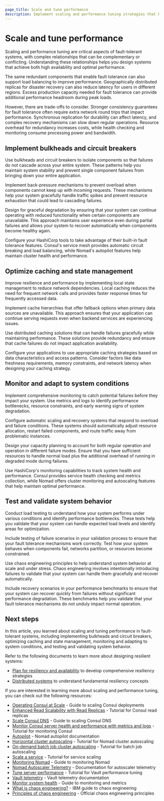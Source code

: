 ```yaml
---
page_title: Scale and tune performance
description: Implement scaling and performance tuning strategies that balance fault tolerance with system performance to achieve optimal reliability and user experience.
---
```


# Scale and tune performance

Scaling and performance tuning are critical aspects of fault-tolerant systems, with complex relationships that can be complementary or conflicting. Understanding these relationships helps you design systems that achieve both high availability and optimal performance.

The same redundant components that enable fault tolerance can also support load balancing to improve performance. Geographically distributed replicas for disaster recovery can also reduce latency for users in different regions. Excess production capacity needed for fault tolerance can provide additional performance headroom during peak loads.

However, there are trade-offs to consider. Stronger consistency guarantees for fault tolerance often require extra network round trips that impact performance. Synchronous replication for durability can affect latency, and complex recovery mechanisms can slow down regular operations. Resource overhead for redundancy increases costs, while health checking and monitoring consume processing power and bandwidth.

## Implement bulkheads and circuit breakers

Use bulkheads and circuit breakers to isolate components so that failures do not cascade across your entire system. These patterns help you maintain system stability and prevent single component failures from bringing down your entire application.

Implement back-pressure mechanisms to prevent overload when components cannot keep up with incoming requests. These mechanisms help your system gracefully handle traffic spikes and prevent resource exhaustion that could lead to cascading failures.

Design for graceful degradation by ensuring that your system can continue operating with reduced functionality when certain components are unavailable. This approach maintains user experience even during partial failures and allows your system to recover automatically when components become healthy again.

Configure your HashiCorp tools to take advantage of their built-in fault tolerance features. Consul's service mesh provides automatic circuit breaking and load balancing, while Nomad's autopilot features help maintain cluster health and performance.

## Optimize caching and state management

Improve resilience and performance by implementing local state management to reduce network dependencies. Local caching reduces the need for frequent network calls and provides faster response times for frequently accessed data.

Implement cache hierarchies that offer fallback options when primary data sources are unavailable. This approach ensures that your application can continue serving requests even when backend services are experiencing issues.

Use distributed caching solutions that can handle failures gracefully while maintaining performance. These solutions provide redundancy and ensure that cache failures do not impact application availability.

Configure your applications to use appropriate caching strategies based on data characteristics and access patterns. Consider factors like data freshness requirements, memory constraints, and network latency when designing your caching strategy.

## Monitor and adapt to system conditions

Implement comprehensive monitoring to catch potential failures before they impact your system. Use metrics and logs to identify performance bottlenecks, resource constraints, and early warning signs of system degradation.

Configure automatic scaling and recovery systems that respond to overload and failure conditions. These systems should automatically adjust resource allocation, restart failed components, and route traffic away from problematic instances.

Design your capacity planning to account for both regular operation and operation in different failure modes. Ensure that you have sufficient resources to handle normal load plus the additional overhead of running in degraded mode during failures.

Use HashiCorp's monitoring capabilities to track system health and performance. Consul provides service health checking and metrics collection, while Nomad offers cluster monitoring and autoscaling features that help maintain optimal performance.

## Test and validate system behavior

Conduct load testing to understand how your system performs under various conditions and identify performance bottlenecks. These tests help you validate that your system can handle expected load levels and identify areas for optimization.

Include testing of failure scenarios in your validation process to ensure that your fault tolerance mechanisms work correctly. Test how your system behaves when components fail, networks partition, or resources become constrained.

Use chaos engineering principles to help understand system behavior at scale and under stress. Chaos engineering involves intentionally introducing failures to validate that your system can handle them gracefully and recover automatically.

Include recovery scenarios in your performance benchmarks to ensure that your system can recover quickly from failures without significant performance degradation. These benchmarks help you validate that your fault tolerance mechanisms do not unduly impact normal operation.

## Next steps

In this article, you learned about scaling and tuning performance in fault-tolerant systems, including implementing bulkheads and circuit breakers, optimizing caching and state management, monitoring and adapting to system conditions, and testing and validating system behavior.

Refer to the following documents to learn more about designing resilient systems:

- [Plan for resiliency and availability](/well-architected-framework/design-resilient-systems/plan-for-resilience) to develop comprehensive resiliency strategies
- [Distributed systems](/well-architected-framework/design-resilient-systems/principles/distributed-systems) to understand fundamental resiliency concepts

If you are interested in learning more about scaling and performance tuning, you can check out the following resources:

- [Operating Consul at Scale](/consul/docs/manage/scale) - Guide to scaling Consul deployments
- [Enhanced Read Scalability with Read Replicas](/consul/docs/manage/scale/read-replica) - Tutorial for Consul read replicas
- [Scale Consul DNS](/consul/docs/discover/dns/scale) - Guide to scaling Consul DNS
- [Monitor Consul server health and performance with metrics and logs](/consul/tutorials/observe-your-network/server-metrics-and-logs) - Tutorial for monitoring Consul
- [Autopilot](/nomad/docs/manage/autopilot) - Nomad autopilot documentation
- [Horizontal cluster autoscaling](/nomad/tutorials/autoscaler/horizontal-cluster-scaling) - Tutorial for Nomad cluster autoscaling
- [On-demand batch job cluster autoscaling](/nomad/tutorials/autoscaler/horizontal-cluster-scaling-on-demand-batch) - Tutorial for batch job autoscaling
- [Scale a service](/nomad/tutorials/migrate-monolith/monolith-migration-autoscale) - Tutorial for service scaling
- [Monitoring Nomad](/nomad/docs/operations/monitoring-nomad) - Guide to monitoring Nomad
- [Nomad Autoscaler Telemetry](/nomad/tools/autoscaling/telemetry) - Documentation for autoscaler telemetry
- [Tune server performance](/vault/tutorials/archive/performance-tuning) - Tutorial for Vault performance tuning
- [Vault telemetry](/vault/docs/internals/telemetry) - Vault telemetry documentation
- [Monitor system health](/well-architected-framework/optimize-systems/monitor-system-health) - Guide to monitoring and metrics
- [What is chaos engineering?](https://www.ibm.com/think/topics/chaos-engineering) - IBM guide to chaos engineering
- [Principles of chaos engineering](https://principlesofchaos.org/) - Official chaos engineering principles